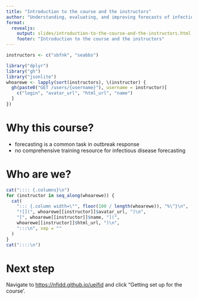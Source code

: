 ```yaml
---
title: "Introduction to the course and the instructors"
author: "Understanding, evaluating, and improving forecasts of infectious disease burden"
format:
  revealjs:
    output: slides/introduction-to-the-course-and-the-instructors.html
    footer: "Introduction to the course and the instructors"
---
```


```r
instructors <- c("sbfnk", "seabbs")
```

```r
library("dplyr")
library("gh")
library("jsonlite")
whoarewe <- lapply(sort(instructors), \(instructor) {
  gh(paste0("GET /users/{username}"), username = instructor)[
    c("login", "avatar_url", "html_url", "name")
  ]
})
```

# Why this course?

::: {.incremental}
- forecasting is a common task in outbreak response
- no comprehensive training resource for infectious disease forecasting
:::

# Who are we?

```r
cat(":::: {.columns}\n")
for (instructor in seq_along(whoarewe)) {
  cat(
    "::: {.column width=\"", floor(100 / length(whoarewe)), "%\"}\n",
    "![](", whoarewe[[instructor]]$avatar_url, ")\n",
    "[", whoarewe[[instructor]]$name, "](",
    whoarewe[[instructor]]$html_url, ")\n",
    ":::\n", sep = ""
  )
}
cat("::::\n")
```

# Next step

Navigate to <https://nfidd.github.io/ueifid> and click "Getting set up for the course'.
